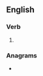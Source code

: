 ==English==

===Verb===
{{head|en|verb form}}

# {{present participle of|en|stress|nocat=1}}

===Anagrams===
* {{anagrams|en|a=eginrssst|singsters}}